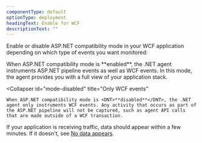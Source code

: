 ```yaml
---
componentType: default
optionType: deployment
headingText: Enable for WCF
descriptionText: ""  
---
```


Enable or disable ASP.NET compatibility mode in your WCF application depending on which type of events you want monitored:

<CollapserGroup>
  <Collapser
    id="mode-enabled"
    title="ASP.NET pipeline events and WCF events"
  >
    When ASP.NET compatibility mode is <DNT>**enabled**</DNT>, the .NET agent instruments ASP.NET pipeline events as well as WCF events. In this mode, the agent provides you with a full view of your application stack.
  </Collapser>

  <Collapser
    id="mode-disabled"
    title="Only WCF events"
  >
    When ASP.NET compatibility mode is <DNT>**disabled**</DNT>, the .NET agent only instruments WCF events. Any activity that occurs as part of the ASP.NET pipeline will not be captured, such as agent API calls that are made outside of a WCF transaction.
  </Collapser>
</CollapserGroup>

If your application is receiving traffic, data should appear within a few minutes. If it doesn't, see [No data appears](/docs/agents/net-agent/troubleshooting/no-data-appears-net).
